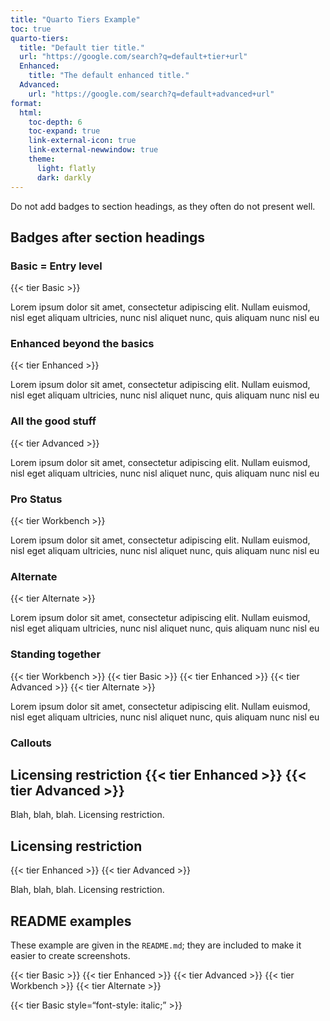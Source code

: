 ```yaml
---
title: "Quarto Tiers Example"
toc: true
quarto-tiers:
  title: "Default tier title."
  url: "https://google.com/search?q=default+tier+url"
  Enhanced:
    title: "The default enhanced title."
  Advanced:
    url: "https://google.com/search?q=default+advanced+url"
format:
  html:
    toc-depth: 6
    toc-expand: true
    link-external-icon: true
    link-external-newwindow: true
    theme:
      light: flatly
      dark: darkly
---
```


Do not add badges to section headings, as they often do not present well.

## Badges after section headings

### Basic = Entry level

{{< tier Basic >}}

Lorem ipsum dolor sit amet, consectetur adipiscing elit. Nullam euismod, nisl
eget aliquam ultricies, nunc nisl aliquet nunc, quis aliquam nunc nisl eu

### Enhanced beyond the basics

{{< tier Enhanced >}}

Lorem ipsum dolor sit amet, consectetur adipiscing elit. Nullam euismod, nisl
eget aliquam ultricies, nunc nisl aliquet nunc, quis aliquam nunc nisl eu

### All the good stuff

{{< tier Advanced >}}

Lorem ipsum dolor sit amet, consectetur adipiscing elit. Nullam euismod, nisl
eget aliquam ultricies, nunc nisl aliquet nunc, quis aliquam nunc nisl eu

### Pro Status

{{< tier Workbench >}}

Lorem ipsum dolor sit amet, consectetur adipiscing elit. Nullam euismod, nisl
eget aliquam ultricies, nunc nisl aliquet nunc, quis aliquam nunc nisl eu

### Alternate

{{< tier Alternate >}}

Lorem ipsum dolor sit amet, consectetur adipiscing elit. Nullam euismod, nisl
eget aliquam ultricies, nunc nisl aliquet nunc, quis aliquam nunc nisl eu

### Standing together

{{< tier Workbench >}} {{< tier Basic >}} {{< tier Enhanced >}} {{< tier Advanced >}} {{< tier Alternate >}}

Lorem ipsum dolor sit amet, consectetur adipiscing elit. Nullam euismod, nisl
eget aliquam ultricies, nunc nisl aliquet nunc, quis aliquam nunc nisl eu

### Callouts

::: {.callout-warning}
## Licensing restriction {{< tier Enhanced >}} {{< tier Advanced >}}

Blah, blah, blah. Licensing restriction.
:::

::: {.callout-warning}
## Licensing restriction

{{< tier Enhanced >}} {{< tier Advanced >}}

Blah, blah, blah. Licensing restriction.
:::

## README examples

These example are given in the `README.md`; they are included to make it
easier to create screenshots.

{{< tier Basic >}}
{{< tier Enhanced >}}
{{< tier Advanced >}}
{{< tier Workbench >}}
{{< tier Alternate >}}

{{< tier Basic style="font-style: italic;" >}}
